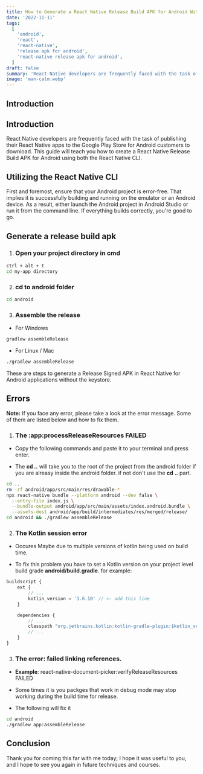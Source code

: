 ```yaml
---
title: How to Generate a React Native Release Build APK for Android Without keystore
date: '2022-11-11'
tags:
  [
    'android',
    'react',
    'react-native',
    'release apk for android',
    'react-native release apk for android',
  ]
draft: false
summary: 'React Native developers are frequently faced with the task of publishing their React Native apps to the Google Play Store for Android customers to download.'
image: 'man-calm.webp'
---
```



<ImageComponent
  src="/static/images/man-calm.webp"
  width="90%"
  height="90%"
  alt="rgradiant illustartion"
/>

## Introduction

<TOCInline toc={props.toc} exclude="Introduction" toHeading={2} />

## Introduction

React Native developers are frequently faced with the task of publishing their React Native apps to the Google Play Store for Android customers to download. This guide will teach you how to create a React Native Release Build APK for Android using both the React Native CLI.

<GoogleHorizontalAdUnit path="react-native apk" />

## Utilizing the React Native CLI

First and foremost, ensure that your Android project is error-free. That implies it is successfully building and running on the emulator or an Android device. As a result, either launch the Android project in Android Studio or run it from the command line. If everything builds correctly, you're good to go.

## Generate a release build apk

1. ### Open your project directory in cmd

```bash
ctrl + alt + t
cd my-app directory
```

2. ### cd to android folder

```bash
cd android
```

3. ### Assemble the release

- For Windows

```bash
gradlew assembleRelease
```

- For Linux / Mac

```bash
./gradlew assembleRelease
```

These are steps to generate a Release Signed APK in React Native for Android applications without the keystore.

## Errors

**Note:** If you face any error, please take a look at the error message. Some of them are listed below and how to fix them.

1. ### The :app:processReleaseResources FAILED

- Copy the following commands and paste it to your terminal and press enter.

- The **cd ..** will take you to the root of the project from the android folder if you are alreasy inside the android folder. if not don't use the **cd ..** part.

```bash
cd ..
rm -rf android/app/src/main/res/drawable-*
npx react-native bundle --platform android --dev false \
  --entry-file index.js \
  --bundle-output android/app/src/main/assets/index.android.bundle \
  --assets-dest android/app/build/intermediates/res/merged/release/
cd android && ./gradlew assembleRelease
```

2. ### The Kotlin session error

- Occures Maybe due to multiple versions of kotlin being used on build time.

- To fix this problem you have to set a Kotlin version on your project level build grade **android/build.gradle**.
  for example:

```js
buildscript {
    ext {
        // ...
        kotlin_version = '1.6.10' // <- add this line
    }

    dependencies {
        // ...
        classpath "org.jetbrains.kotlin:kotlin-gradle-plugin:$kotlin_version" // <- add this line
        // ...
    }
}
```

3. ### The error: failed linking references.

- **Example**: react-native-document-picker:verifyReleaseResources FAILED

- Some times it is you packges that work in debug mode may stop working during the build time for release.

- The following will fix it

```bash
cd android
./gradlew app:assembleRelease
```

## Conclusion

Thank you for coming this far with me today; I hope it was useful to you, and I hope to see you again in future techniques and courses.

<GoogleHorizontalAdUnit path="react-native release apk" />
